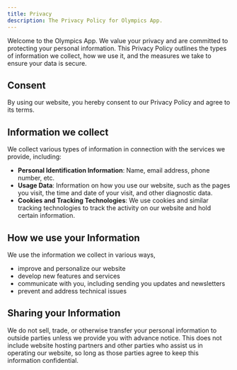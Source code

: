 ```yaml
---
title: Privacy
description: The Privacy Policy for Olympics App.
---
```


Welcome to the Olympics App. We value your privacy and are committed to protecting your personal information. This Privacy Policy outlines the types of information we collect, how we use it, and the measures we take to ensure your data is secure.

## Consent

By using our website, you hereby consent to our Privacy Policy and agree to its terms.

## Information we collect

We collect various types of information in connection with the services we provide, including:

- **Personal Identification Information**: Name, email address, phone number, etc.
- **Usage Data**: Information on how you use our website, such as the pages you visit, the time and date of your visit, and other diagnostic data.
- **Cookies and Tracking Technologies**: We use cookies and similar tracking technologies to track the activity on our website and hold certain information.

## How we use your Information

We use the information we collect in various ways,
- improve and personalize our website
- develop new features and services
- communicate with you, including sending you updates and newsletters
- prevent and address technical issues

## Sharing your Information

We do not sell, trade, or otherwise transfer your personal information to outside parties unless we provide you with advance notice. This does not include website hosting partners and other parties who assist us in operating our website, so long as those parties agree to keep this information confidential.
